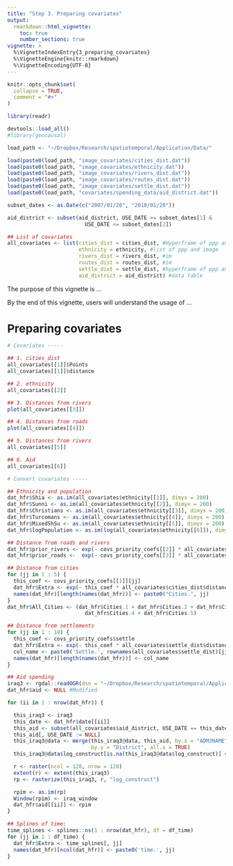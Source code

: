 ```yaml
---
title: "Step 3. Preparing covariates"
output: 
  rmarkdown::html_vignette:
    toc: true
    number_sections: true
vignette: >
  %\VignetteIndexEntry{3_preparing_covariates}
  %\VignetteEngine{knitr::rmarkdown}
  %\VignetteEncoding{UTF-8}
---
```


<style type = "text/css">
h1.title {
  font-size: 30px;
}
h1 { /* Header 1 */
  font-size: 26px;
}
h2 { /* Header 2 */
    font-size: 18px;
}
h3 { /* Header 3 */
  font-size: 16px;
}
div#TOC li {
    list-style:none;
    background-image:none;
    background-repeat:none;
    background-position:0; 
}
</style>

```r
knitr::opts_chunk$set(
  collapse = TRUE,
  comment = "#>"
)

library(readr)
```

```r
devtools::load_all()
#library(geocausal)
```

```r
load_path <- "~/Dropbox/Research/spatiotemporal/Application/Data/"

load(paste0(load_path, "image_covariates/cities_dist.dat"))
load(paste0(load_path, "image_covariates/ethnicity.dat"))
load(paste0(load_path, "image_covariates/rivers_dist.dat"))
load(paste0(load_path, "image_covariates/routes_dist.dat"))
load(paste0(load_path, "image_covariates/settle_dist.dat"))
load(paste0(load_path, "covariates/spending_data/aid_district.dat"))

subset_dates <- as.Date(c("2007/01/20", "2010/01/20"))

aid_district <- subset(aid_district, USE_DATE >= subset_dates[1] &
                         USE_DATE <= subset_dates[2])

## List of covariates
all_covariates <- list(cities_dist = cities_dist, #Hyperframe of ppp and image
                       ethnicity = ethnicity, #list of ppp and image
                       rivers_dist = rivers_dist, #im
                       routes_dist = routes_dist, #im
                       settle_dist = settle_dist, #hyperframe of ppp and image
                       aid_district = aid_district) #data table
```

The purpose of this vignette is ... 

By the end of this vignette, users will understand the usage of ...

# Preparing covariates

```r
# Covariates -----

## 1. cities_dist
all_covariates[[1]]$Points
all_covariates[[1]]$distance

## 2. ethnicity
all_covariates[[2]]

## 3. Distances from rivers
plot(all_covariates[[3]])

## 4. Distances from roads
plot(all_covariates[[4]])

## 5. Distances from rivers
all_covariates[[5]]

## 6. Aid
all_covariates[[6]]

# Convert covariates -----

## Ethnicity and population
dat_hfr$Shia <- as.im(all_covariates$ethnicity[[1]], dimyx = 200)
dat_hfr$Sunni <- as.im(all_covariates$ethnicity[[2]], dimyx = 200)
dat_hfr$Christians <- as.im(all_covariates$ethnicity[[3]], dimyx = 200)
dat_hfr$Turcomans <- as.im(all_covariates$ethnicity[[4]], dimyx = 200)
dat_hfr$MixedShSu <- as.im(all_covariates$ethnicity[[5]], dimyx = 200)
dat_hfr$logPopulation <- as.im(log(all_covariates$ethnicity[[6]]), dimyx = 200)

## Distance from roads and rivers
dat_hfr$prior_rivers <- exp(- covs_priority_coefs[[2]] * all_covariates$rivers_dist)
dat_hfr$prior_roads <-  exp(- covs_priority_coefs[[3]] * all_covariates$routes_dist)

## Distance from cities
for (jj in 1 : 5) {
  this_coef <- covs_priority_coefs[[1]][jj]
  dat_hfr$Extra <- exp(- this_coef * all_covariates$cities_dist$distance[[jj]])
  names(dat_hfr)[length(names(dat_hfr))] <- paste0("Cities.", jj)
}
dat_hfr$All_Cities <- (dat_hfr$Cities.1 + dat_hfr$Cities.2 + dat_hfr$Cities.3 +
                         dat_hfr$Cities.4 + dat_hfr$Cities.5)

## Distance from settlements
for (jj in 1 : 18) {
  this_coef <- covs_priority_coefs$settle
  dat_hfr$Extra <- exp(- this_coef * all_covariates$settle_dist$distance[[jj]])
  col_name <- paste0('Settle.', rownames(all_covariates$settle_dist)[jj])
  names(dat_hfr)[length(names(dat_hfr))] <- col_name
}

## Aid spending
iraq3 <- rgdal::readOGR(dsn = "~/Dropbox/Research/spatiotemporal/Application/Data/Map_data/Iraq Districts/.")
dat_hfr$aid <- NULL #Modified

for (ii in 1 : nrow(dat_hfr)) {

  this_iraq3 <- iraq3
  this_date <- dat_hfr$date[[ii]]
  this_aid <- subset(all_covariates$aid_district, USE_DATE == this_date)
  this_aid[, USE_DATE := NULL]
  this_iraq3@data <- merge(this_iraq3@data, this_aid, by.x = "ADM3NAME",
                           by.y = "District", all.x = TRUE)
  this_iraq3@data$log_construct[is.na(this_iraq3@data$log_construct)] <- 0

  r <- raster(ncol = 128, nrow = 128)
  extent(r) <- extent(this_iraq3)
  rp <- rasterize(this_iraq3, r, "log_construct")

  rpim <- as.im(rp)
  Window(rpim) <- iraq_window
  dat_hfr$aid[[ii]] <- rpim
}

## Splines of time:
time_splines <- splines::ns(1 : nrow(dat_hfr), df = df_time)
for (jj in 1 : df_time) {
  dat_hfr$Extra <- time_splines[, jj]
  names(dat_hfr)[ncol(dat_hfr)] <- paste0('time.', jj)
}
```
